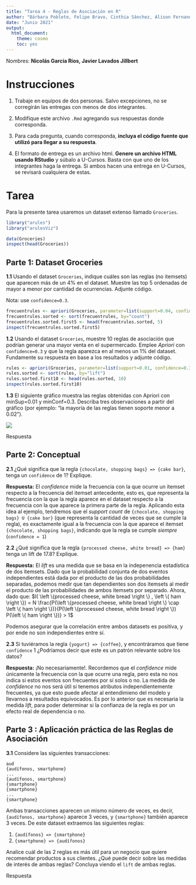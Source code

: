 ```yaml
---
title: "Tarea 4 - Reglas de Asociación en R"
author: "Bárbara Poblete, Felipe Bravo, Cinthia Sánchez, Alison Fernandez, Aymé Arango, Hernán Sarmiento e Ignacio Meza"
date: "Junio 2021"
output: 
  html_document: 
    theme: cosmo
    toc: yes
---
```


Nombres: **Nicolás Garcia Ríos, Javier Lavados Jillbert** 

# Instrucciones

1. Trabaje en equipos de dos personas. Salvo excepciones, no se corregirán las entregas con menos de dos integrantes.

2. Modifique este archivo `.Rmd` agregando sus respuestas donde corresponda.

3. Para cada pregunta, cuando corresponda, **incluya el código fuente que utilizó para llegar a su respuesta**.

4. El formato de entrega es un archivo html. **Genere un archivo HTML usando RStudio** y súbalo a U-Cursos.
   Basta con que uno de los integrantes haga la entrega. Si ambos hacen una entrega en U-Cursos, se revisará cualquiera de estas.


# Tarea

Para la presente tarea usaremos un dataset extenso llamado `Groceries`. 

```r
library("arules")
library("arulesViz")

data(Groceries)
inspect(head(Groceries))
```

## Parte 1: Dataset Groceries

**1.1** Usando el dataset `Groceries`, indique cuáles son las reglas (no itemsets) que aparecen más de un 4% en el dataset. Muestre las top 5 ordenadas de mayor a menor por cantidad de ocurrencias. Adjunte código. 

Nota: use `confidence=0.3`.

```r
frecuentrules <- apriori(Groceries, parameter=list(support=0.04, confidence=0.3))
frecuentrules.sorted <- sort(frecuentrules, by="count")
frecuentrules.sorted.first5 <- head(frecuentrules.sorted, 5)
inspect(frecuentrules.sorted.first5)

```

**1.2** Usando el dataset `Groceries`, muestre 10 reglas de asociación que podrían generar una mayor venta en el supermercado. Emplee *Apriori* con `confidence=0.3` y que la regla aparezca en al menos un 1% del dataset. Fundamente su respuesta en base a los resultados y adjunte código. 

```r
rules <- apriori(Groceries, parameter=list(support=0.01, confidence=0.3))
rules.sorted <- sort(rules, by="lift")
rules.sorted.first10 <- head(rules.sorted, 10)
inspect(rules.sorted.first10)
```

**1.3** El siguiente gráfico muestra las reglas obtenidas con Apriori con minSup=0.01 y minConf=0.3. Describa tres observaciones a partir del gráfico (por ejemplo: "la mayoría de las reglas tienen soporte menor a 0.02").

![](https://users.dcc.uchile.cl/~mquezada/cursos/cc5206/scatter_groceries.png)


Respuesta


## Parte 2: Conceptual

**2.1** ¿Qué significa que la regla `{chocolate, shopping bags} => {cake bar}`, tenga un `confidence` de $1$? Explique. 

**Respuesta:** El *confidence* mide la frecuencia con la que ocurre un itemset respecto a la frecuencia del itemset antecedente, esto es, 
que representa la frecuencia con la que la regla aparece en el dataset respecto a la frecuencia con la que aparece la primera parte de la regla. Aplicando esta idea al ejemplo, tendremos que el *support count* de `{chocolate, shopping bags} U {cake bar}` (que representa la cantidad de veces que se cumple la regla), es exactamente igual a la frecuencia con la que aparece el itemset `{chocolate, shopping bags}`, indicando que la regla se cumple *siempre* (`confidence = 1`)

**2.2** ¿Qué significa que la regla `{processed cheese, white bread} => {ham} ` tenga un lift de $17.8$? Explique. 

**Respuesta:** El *lift* es una medida que se basa en la indepenencia estadística de dos itemsets. Dado que la probabilidad conjunta de dos eventos independientes está dada por el producto de las dos probabilidades separadas, podemos medir que tan dependientes son dos itemsets al medir el producto de las probabilidades de ambos itemsets por separado. Ahora, dado que:
$I( \left \{processed cheese, white bread \right \} , \left \{ ham \right \}) = N \frac{P(\left \{processed cheese, white bread \right \} \cap \left \{ ham \right \})}{P(\left \{processed cheese, white bread \right \}) P(\left \{ ham \right \})} > 1$

Podemos asegurar que la correlación entre ambos datasets es positiva, y por ende no son independientes entre sí. 

**2.3** Si tuviéramos la regla `{yogurt} => {coffee}`, y encontráramos que tiene `confidence` $1$ ¿Podríamos decir que este es un patrón relevante sobre los datos?

**Respuesta:** ¡No necesariamente!. Recordemos que el *confidence* mide únicamente la frecuencia con la que ocurre una regla, pero esta no nos indica si estos eventos son frecuentes por sí solos o no. La medida de *confidence* no nos será útil si tenemos atributos independientemente frecuentes, ya que esto puede afectar al entendimieno del modelo y llevarnos a resultados equivocados. Es por lo anterior que es necesaria la medida *lift*, para poder determinar si la confianza de la regla es por un efecto real de dependencia o no.


## Parte 3 : Aplicación práctica de las Reglas de Asociación

**3.1** Considere las siguientes transacciones:
```
{audífonos, smartphone}
{audífonos, smartphone}
...
{audífonos, smartphone}
{smartphone}
{smartphone}
...
{smartphone}
```
Ambas transacciones aparecen un mismo número de veces, es decir, `{audífonos, smartphone}` aparece 3 veces, y `{smartphone}` también aparece 3 veces. De este dataset extraemos las siguientes reglas:

1. `{audífonos} => {smartphone}`
2. `{smartphone} => {audífonos}`

Analice cuál de las 2 reglas es más útil para un negocio que quiere recomendar productos a sus clientes. ¿Qué puede decir sobre las medidas de interés de ambas reglas? Concluya viendo el `lift` de ambas reglas.

Respuesta
